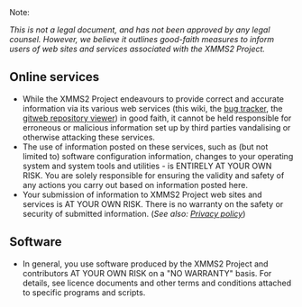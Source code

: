 ;Note:
''This is not a legal document, and has not been approved by any legal counsel. However, we believe it outlines good-faith measures to inform users of web sites and services associated with the XMMS2 Project.''

== Online services ==
* While the XMMS2 Project endeavours to provide correct and accurate information via its various web services (this wiki, the [http://bugs.xmms2.xmms.se bug tracker], the [http://git.xmms.se gitweb repository viewer]) in good faith, it cannot be held responsible for erroneous or malicious information set up by third parties vandalising or otherwise attacking these services.
* The use of information posted on these services, such as (but not limited to) software configuration information, changes to your operating system and system tools and utilities - is ENTIRELY AT YOUR OWN RISK. You are solely responsible for ensuring the validity and safety of any actions you carry out based on information posted here.
* Your submission of information to XMMS2 Project web sites and services is AT YOUR OWN RISK. There is no warranty on the safety or security of submitted information. (''See also: [[XMMS2:Privacy policy|Privacy policy]]'')

== Software ==
* In general, you use software produced by the XMMS2 Project and contributors AT YOUR OWN RISK on a "NO WARRANTY" basis. For details, see licence documents and other terms and conditions attached to specific programs and scripts.